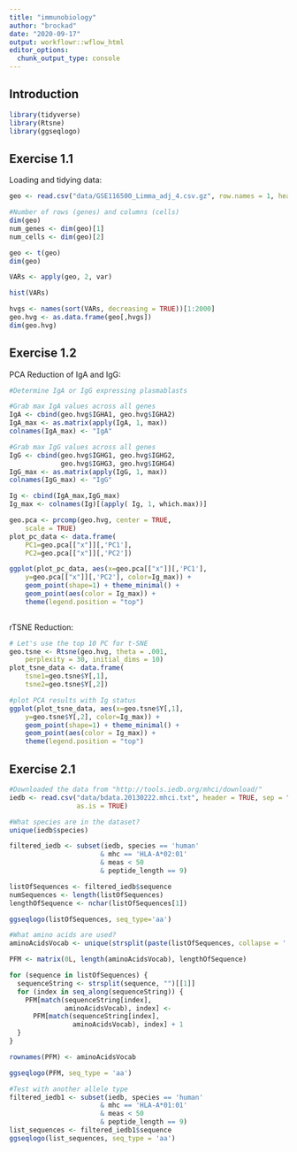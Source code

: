 ```yaml
---
title: "immunobiology"
author: "brockad"
date: "2020-09-17"
output: workflowr::wflow_html
editor_options:
  chunk_output_type: console
---
```


## Introduction

```r
library(tidyverse)
library(Rtsne)
library(ggseqlogo)
```

## Exercise 1.1
Loading and tidying data:
```r
geo <- read.csv("data/GSE116500_Limma_adj_4.csv.gz", row.names = 1, header = TRUE)

#Number of rows (genes) and columns (cells)
dim(geo)
num_genes <- dim(geo)[1]
num_cells <- dim(geo)[2]

geo <- t(geo)
dim(geo)

VARs <- apply(geo, 2, var)

hist(VARs)

hvgs <- names(sort(VARs, decreasing = TRUE))[1:2000]
geo.hvg <- as.data.frame(geo[,hvgs])
dim(geo.hvg)
```

## Exercise 1.2
PCA Reduction of IgA and IgG:
```r
#Determine IgA or IgG expressing plasmablasts

#Grab max IgA values across all genes
IgA <- cbind(geo.hvg$IGHA1, geo.hvg$IGHA2)
IgA_max <- as.matrix(apply(IgA, 1, max))
colnames(IgA_max) <- "IgA"

#Grab max IgG values across all genes
IgG <- cbind(geo.hvg$IGHG1, geo.hvg$IGHG2, 
             geo.hvg$IGHG3, geo.hvg$IGHG4)
IgG_max <- as.matrix(apply(IgG, 1, max))
colnames(IgG_max) <- "IgG"

Ig <- cbind(IgA_max,IgG_max)
Ig_max <- colnames(Ig)[(apply( Ig, 1, which.max))]

geo.pca <- prcomp(geo.hvg, center = TRUE, 
    scale = TRUE) 
plot_pc_data <- data.frame(
    PC1=geo.pca[["x"]][,'PC1'], 
    PC2=geo.pca[["x"]][,'PC2'])  

ggplot(plot_pc_data, aes(x=geo.pca[["x"]][,'PC1'],
    y=geo.pca[["x"]][,'PC2'], color=Ig_max)) + 
    geom_point(shape=1) + theme_minimal() +   
    geom_point(aes(color = Ig_max)) +  
    theme(legend.position = "top")
                        
```

rTSNE Reduction:
```r
# Let's use the top 10 PC for t-SNE
geo.tsne <- Rtsne(geo.hvg, theta = .001, 
	perplexity = 30, initial_dims = 10)
plot_tsne_data <- data.frame(
    tsne1=geo.tsne$Y[,1], 
    tsne2=geo.tsne$Y[,2])

#plot PCA results with Ig status
ggplot(plot_tsne_data, aes(x=geo.tsne$Y[,1],
    y=geo.tsne$Y[,2], color=Ig_max)) + 
    geom_point(shape=1) + theme_minimal() +   
    geom_point(aes(color = Ig_max)) +  
    theme(legend.position = "top")

```

## Exercise 2.1
```r
#Downloaded the data from "http://tools.iedb.org/mhci/download/"
iedb <- read.csv("data/bdata.20130222.mhci.txt", header = TRUE, sep = "\t", 
                 as.is = TRUE)

#What species are in the dataset?
unique(iedb$species)

filtered_iedb <- subset(iedb, species == 'human'
                       & mhc == 'HLA-A*02:01'
                       & meas < 50
                       & peptide_length == 9)

listOfSequences <- filtered_iedb$sequence
numSequences <- length(listOfSequences)
lengthOfSequence <- nchar(listOfSequences[1])

ggseqlogo(listOfSequences, seq_type='aa')

#What amino acids are used?
aminoAcidsVocab <- unique(strsplit(paste(listOfSequences, collapse = ''), "")[[1]])

PFM <- matrix(0L, length(aminoAcidsVocab), lengthOfSequence)

for (sequence in listOfSequences) {
  sequenceString <- strsplit(sequence, "")[[1]]
  for (index in seq_along(sequenceString)) {
    PFM[match(sequenceString[index],
              aminoAcidsVocab), index] <-
      PFM[match(sequenceString[index],
                aminoAcidsVocab), index] + 1
  }
}

rownames(PFM) <- aminoAcidsVocab

ggseqlogo(PFM, seq_type = 'aa')

#Test with another allele type
filtered_iedb1 <- subset(iedb, species == 'human'
                       & mhc == 'HLA-A*01:01'
                       & meas < 50
                       & peptide_length == 9)
list_sequences <- filtered_iedb1$sequence
ggseqlogo(list_sequences, seq_type = 'aa')
```

